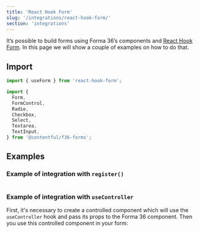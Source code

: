 ```yaml
---
title: 'React Hook Form'
slug: '/integrations/react-hook-form/'
section: 'integrations'
---
```


It’s possible to build forms using Forma 36’s components and [React Hook Form](https://react-hook-form.com).
In this page we will show a couple of examples on how to do that.

## Import

```jsx static=true
import { useForm } from 'react-hook-form';

import {
  Form,
  FormControl,
  Radio,
  Checkbox,
  Select,
  Textarea,
  TextInput,
} from '@contentful/f36-forms';
```

## Examples

### Example of integration with `register()`

```jsx file=examples/RegisterIntegrationExample.tsx

```

### Example of integration with `useController`

First, it's necessary to create a controlled component which will use the `useController` hook and pass its props to the Forma 36 component. Then you use this controlled component in your form:

```jsx file=examples/UseControllerIntegrationExample.tsx

```
